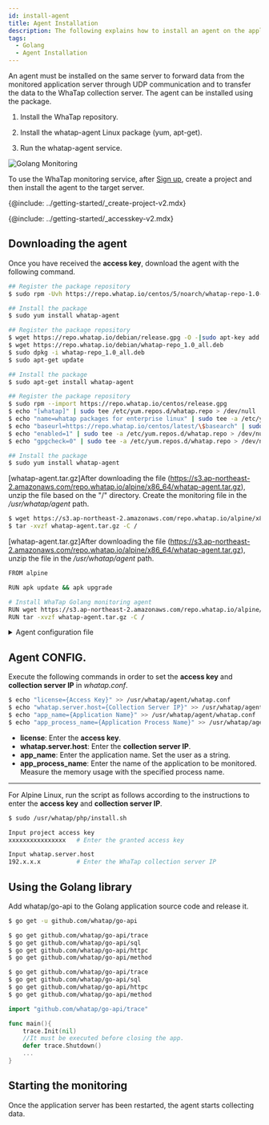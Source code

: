```yaml
---
id: install-agent
title: Agent Installation
description: The following explains how to install an agent on the application server in the Golang environment.
tags:
  - Golang
  - Agent Installation
---
```



An agent must be installed on the same server to forward data from the monitored application server through UDP communication and to transfer the data to the WhaTap collection server. The agent can be installed using the package.

1.  Install the WhaTap repository.

2.  Install the whatap-agent Linux package (yum, apt-get).

3.  Run the whatap-agent service.

![Golang Monitoring](https://img.whatap.io/media/images/golang_system.png)

To use the WhaTap monitoring service, after [Sign up](https://www.whatap.io/ko/signup/), create a project and then install the agent to the target server.

{@include: ../getting-started/_create-project-v2.mdx} 

{@include: ../getting-started/_accesskey-v2.mdx}

## Downloading the agent

Once you have received the **access key**, download the agent with the following command.

<Tabs groupId="golang">
<TabItem value="redhat-centos" label="Red Hat/CentOS">

```bash title='SH'
## Register the package repository
$ sudo rpm -Uvh https://repo.whatap.io/centos/5/noarch/whatap-repo-1.0-1.noarch.rpm

## Install the package
$ sudo yum install whatap-agent
```

</TabItem>
<TabItem value="debian-ubuntu" label="Debian/Ubuntu">

```bash title='SH'
## Register the package repository
$ wget https://repo.whatap.io/debian/release.gpg -O -|sudo apt-key add -
$ wget https://repo.whatap.io/debian/whatap-repo_1.0_all.deb
$ sudo dpkg -i whatap-repo_1.0_all.deb
$ sudo apt-get update

## Install the package
$ sudo apt-get install whatap-agent
```

</TabItem>
<TabItem value="amazonlinux" label="Amazon Linux">

```bash title='SH'
## Register the package repository
$ sudo rpm --import https://repo.whatap.io/centos/release.gpg
$ echo "[whatap]" | sudo tee /etc/yum.repos.d/whatap.repo > /dev/null
$ echo "name=whatap packages for enterprise linux" | sudo tee -a /etc/yum.repos.d/whatap.repo > /dev/null
$ echo "baseurl=https://repo.whatap.io/centos/latest/\$basearch" | sudo tee -a /etc/yum.repos.d/whatap.repo > /dev/null
$ echo "enabled=1" | sudo tee -a /etc/yum.repos.d/whatap.repo > /dev/null
$ echo "gpgcheck=0" | sudo tee -a /etc/yum.repos.d/whatap.repo > /dev/null

## Install the package
$ sudo yum install whatap-agent
```

</TabItem>
<TabItem value="alpinelinux" label="Alpine Linux">

[whatap-agent.tar.gz]After downloading the file (https://s3.ap-northeast-2.amazonaws.com/repo.whatap.io/alpine/x86_64/whatap-agent.tar.gz), unzip the file based on the "/" directory. Create the monitoring file in the _/usr/whatap/agent_ path.

```bash title='SH'
$ wget https://s3.ap-northeast-2.amazonaws.com/repo.whatap.io/alpine/x86_64/whatap-agent.tar.gz
$ tar -xvzf whatap-agent.tar.gz -C /
```

</TabItem>
<TabItem value="al-docker" label="Alpine Linux Docker">

[whatap-agent.tar.gz]After downloading the file (https://s3.ap-northeast-2.amazonaws.com/repo.whatap.io/alpine/x86_64/whatap-agent.tar.gz), unzip the file in the _/usr/whatap/agent_ path.

```bash title='SH'
FROM alpine

RUN apk update && apk upgrade

# Install WhaTap Golang monitoring agent
RUN wget https://s3.ap-northeast-2.amazonaws.com/repo.whatap.io/alpine/x86_64/whatap-agent.tar.gz
RUN tar -xvzf whatap-agent.tar.gz -C /
```

</TabItem>
</Tabs>

<details>
<summary>Agent configuration file</summary>

It consists of a tracer to collect the monitoring data, an agent to transmit the collected data to the server, and an installation script file to dynamically apply the tracer and agent to the server.

-   _whatap-agent_: This program transmits the data passed from the agent and tracer to UDP, to the collection server.

-   _/etc/init.d/whatap-agent_: Service script file.

-   _whatap_agent_: Service execution file.

-   _whatap.conf_: Enter the configuration data, collection server IP, and access key in this file.

-   _whatap-boot-`yyyymmdd`.log_: Agent log file. (path: _/usr/whata/agent/log_)

</details>

## Agent CONFIG.

Execute the following commands in order to set the **access key** and **collection server IP** in _whatap.conf_.

```bash title='SH'
$ echo "license={Access Key}" >> /usr/whatap/agent/whatap.conf
$ echo "whatap.server.host={Collection Server IP}" >> /usr/whatap/agent/whatap.conf
$ echo "app_name={Application Name}" >> /usr/whatap/agent/whatap.conf
$ echo "app_process_name={Application Process Name}" >> /usr/whatap/agent/whatap.conf
```

-   **license**: Enter the **access key**.
-   **whatap.server.host**: Enter the **collection server IP**.
-   **app_name**: Enter the application name. Set the user as a string.
-   **app_process_name**: Enter the name of the application to be monitored. Measure the memory usage with the specified process name.

* * *

For Alpine Linux, run the script as follows according to the instructions to enter the **access key** and **collection server IP**.

```bash title='SH'
$ sudo /usr/whatap/php/install.sh

Input project access key
xxxxxxxxxxxxxxxx   # Enter the granted access key

Input whatap.server.host
192.x.x.x          # Enter the WhaTap collection server IP
```

## Using the Golang library

Add whatap/go-api to the Golang application source code and release it.

<Tabs groupId="golang">
<TabItem value="redhat-centos" label="Red Hat/CentOS">

```bash title='SH'
$ go get -u github.com/whatap/go-api
```

</TabItem>
<TabItem value="debian-ubuntu" label="Debian/Ubuntu">

```bash title='SH'
$ go get github.com/whatap/go-api/trace
$ go get github.com/whatap/go-api/sql
$ go get github.com/whatap/go-api/httpc
$ go get github.com/whatap/go-api/method
```

</TabItem>
<TabItem value="amazonlinux" label="Amazon Linux">

```bash title='SH'
$ go get github.com/whatap/go-api/trace
$ go get github.com/whatap/go-api/sql
$ go get github.com/whatap/go-api/httpc
$ go get github.com/whatap/go-api/method
```

</TabItem>
</Tabs>

```go title='GO'
import "github.com/whatap/go-api/trace"

func main(){
    trace.Init(nil)
    //It must be executed before closing the app.
    defer trace.Shutdown()
    ...
}
```

## Starting the monitoring

Once the application server has been restarted, the agent starts collecting data.
